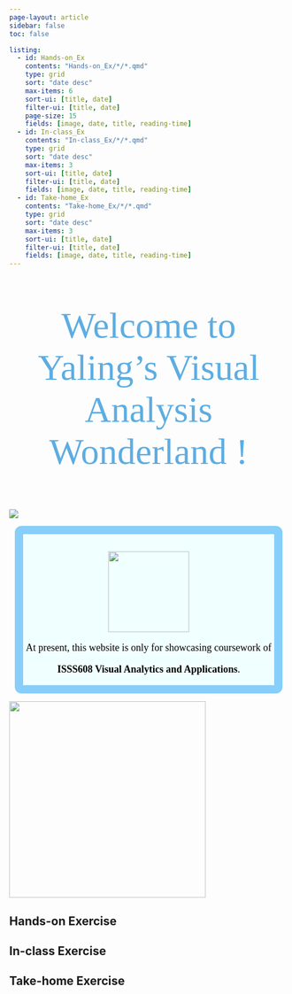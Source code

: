 ```yaml
---
page-layout: article
sidebar: false
toc: false

listing:
  - id: Hands-on_Ex
    contents: "Hands-on_Ex/*/*.qmd"
    type: grid
    sort: "date desc"
    max-items: 6
    sort-ui: [title, date]
    filter-ui: [title, date]
    page-size: 15
    fields: [image, date, title, reading-time]
  - id: In-class_Ex
    contents: "In-class_Ex/*/*.qmd"
    type: grid
    sort: "date desc"
    max-items: 3
    sort-ui: [title, date]
    filter-ui: [title, date]
    fields: [image, date, title, reading-time]
  - id: Take-home_Ex
    contents: "Take-home_Ex/*/*.qmd"
    type: grid
    sort: "date desc"
    max-items: 3
    sort-ui: [title, date]
    filter-ui: [title, date]
    fields: [image, date, title, reading-time]
---
```


::: {style="color:#5DADE2; font-size: 66px; font-family: Georgia Pro Black; text-align:center; text-decoration-thickness: 25%"}
Welcome to Yaling's Visual Analysis Wonderland !
:::

![](images/Visual_analysis_wonderland.gif)

::: {style="text-align: center; color:black; font-size: 18px;  font-family:Georgia Pro; border: 2px solid DeepSkyBlue; border-radius: 12px;padding-top: 13px; background-color:Azure;  border: 15px solid LightSkyBlue; margin: 10px;"}
![](images/loading.png!bw700){fig-align="center" width="146"}

At present, this website is only for showcasing coursework of

**ISSS608 Visual Analytics and Applications**.
:::

![](images/New_post.gif){fig-align="center" width="355"}

## Hands-on Exercise

::: {#Hands-on_Ex}
:::

## In-class Exercise

::: {#In-class_Ex}
:::

## Take-home Exercise

::: {#Take-home_Ex}
:::
